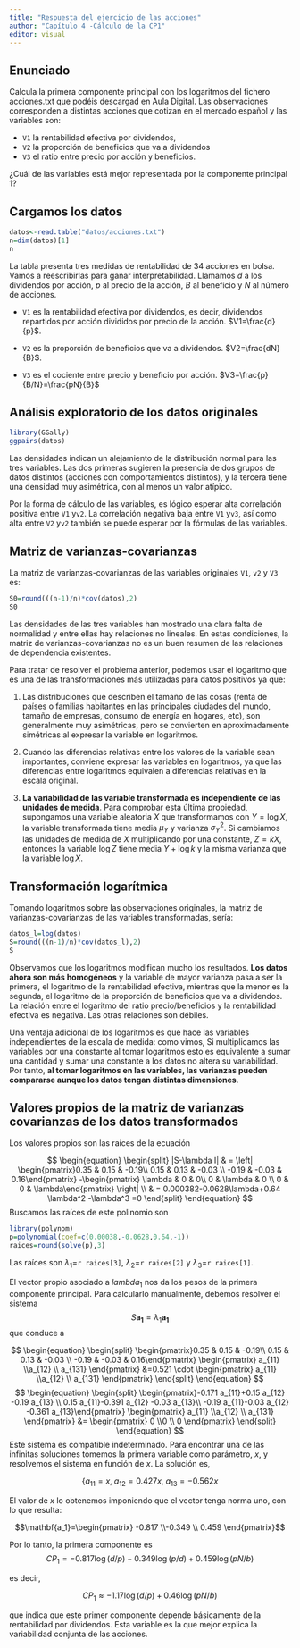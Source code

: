 ```yaml
---
title: "Respuesta del ejercicio de las acciones"
author: "Capítulo 4 -Cálculo de la CP1"
editor: visual
---
```


## Enunciado

Calcula la primera componente principal con los logaritmos del fichero acciones.txt que podéis descargad en Aula Digital. Las observaciones corresponden a distintas acciones que cotizan en el mercado español y las variables son:

* `V1` la rentabilidad efectiva por dividendos,
* `V2` la proporción de beneficios que va a dividendos
* `V3` el ratio entre precio por acción y beneficios.

¿Cuál de las variables está mejor representada por la componente principal 1?

## Cargamos los datos

```r
datos<-read.table("datos/acciones.txt")
n=dim(datos)[1]
n
```

La tabla presenta tres medidas de rentabilidad de 34 acciones en bolsa. Vamos a reescribirlas para ganar interpretabilidad. Llamamos $d$ a los dividendos por acción, $p$ al precio de la acción, $B$ al beneficio y $N$ al número de acciones. 

* `V1` es la rentabilidad efectiva por dividendos, es decir, dividendos repartidos por acción divididos por precio de la acción. $V1=\frac{d}{p}$.

* `V2` es la proporción de beneficios que va a dividendos. $V2=\frac{dN}{B}$.

* `V3` es el cociente entre precio y beneficio por acción. $V3=\frac{p}{B/N}=\frac{pN}{B}$

## Análisis exploratorio de los datos originales 

```r
library(GGally)
ggpairs(datos)
```

Las densidades indican un alejamiento de la distribución normal para las tres variables. Las dos primeras sugieren la presencia de dos grupos de datos distintos (acciones con comportamientos distintos), y la tercera tiene una densidad muy asimétrica, con al menos un valor atípico.

Por la forma de cálculo de las variables, es lógico esperar alta correlación positiva entre `V1` y`v2`. La correlación negativa baja entre `V1` y`v3`, así como alta entre `V2` y`v2` también se puede esperar por la fórmulas de las variables.

## Matriz de varianzas-covarianzas

La matriz de varianzas-covarianzas de las variables originales `V1`, `v2` y `V3` es:

```r
S0=round(((n-1)/n)*cov(datos),2)
S0
```

Las densidades de las tres variables han mostrado una clara falta de normalidad y entre ellas hay relaciones no lineales. En estas condiciones, la matriz de varianzas-covarianzas no es un buen resumen de las relaciones de dependencia existentes.

Para tratar de resolver el problema anterior, podemos usar el logaritmo que es una de las transformaciones más
utilizadas para datos positivos ya que:

1. Las distribuciones que describen el tamaño de las cosas (renta de países o familias habitantes en las principales ciudades del mundo, tamaño de empresas, consumo de energía en hogares, etc), son generalmente muy asimétricas, pero se convierten en aproximadamente simétricas al expresar la variable en logaritmos.

2. Cuando las diferencias relativas entre los valores de la variable sean importantes, conviene expresar las variables en logaritmos, ya que las diferencias entre logaritmos equivalen a diferencias relativas en la escala original.

3. **La variabilidad de las variable transformada es independiente de las unidades de medida**. Para comprobar esta última propiedad, supongamos una variable aleatoria $X$ que transformamos con $Y = \log X$, la variable transformada tiene media $\mu_Y$ y varianza $\sigma^2_Y$. Si cambiamos las unidades de medida de $X$ multiplicando por una constante, $Z = kX$, entonces la variable $\log Z$ tiene media $Y + \log k$ y la misma varianza que la variable $\log X$.

## Transformación logarítmica

Tomando logaritmos sobre las observaciones originales, la matriz de varianzas-covarianzas de las variables transformadas, sería:

```r
datos_l=log(datos)
S=round(((n-1)/n)*cov(datos_l),2)
S
```

Observamos que los logaritmos modifican mucho los resultados. **Los datos ahora son más homogéneos** y la variable de mayor varianza pasa a ser la primera, el logaritmo de la rentabilidad efectiva, mientras que la menor es la segunda, el logaritmo de la proporción de beneficios que va a dividendos. La relación entre el logaritmo del ratio precio/beneficios y la rentabilidad efectiva es negativa. Las otras relaciones son débiles. 

Una ventaja adicional de los logaritmos es que hace las variables independientes de la escala de medida: como vimos, Si multiplicamos las variables por una constante al tomar logaritmos esto es equivalente a sumar una cantidad y sumar una constante a los datos no altera su variabilidad. Por tanto, **al tomar logaritmos en las variables, las varianzas pueden compararse aunque los datos tengan distintas dimensiones**. 

## Valores propios de la matriz de varianzas covarianzas de los datos transformados

Los valores propios son las raíces de la ecuación 

$$
\begin{equation} 
\begin{split}
|S-\lambda I| & =  \left| \begin{pmatrix}0.35 & 0.15 & -0.19\\ 0.15 & 0.13 & -0.03 \\ -0.19 & -0.03 & 0.16\end{pmatrix} -\begin{pmatrix} \lambda & 0 & 0\\ 0 & \lambda & 0 \\ 0 & 0 & \lambda\end{pmatrix}  \right| \\
 & = 0.000382-0.0628\lambda+0.64 \lambda^2 -\lambda^3 =0
\end{split}
\end{equation}
$$
 Buscamos las raíces de este polinomio son
 
```r
library(polynom)
p=polynomial(coef=c(0.00038,-0.0628,0.64,-1))
raices=round(solve(p),3)
```

Las raíces son $\lambda_1$=`r raices[3]`, $\lambda_2$=`r raices[2]` y $\lambda_3$=`r raices[1]`. 

El vector propio asociado a $lambda_1$ nos da los pesos de la primera componente principal. Para calcularlo manualmente, debemos resolver el sistema
$$S \mathbf{a_1}= \lambda_1 \mathbf{a_1}$$ 
que conduce a

$$
\begin{equation} 
\begin{split}
\begin{pmatrix}0.35 & 0.15 & -0.19\\ 0.15 & 0.13 & -0.03 \\ -0.19 & -0.03 & 0.16\end{pmatrix} \begin{pmatrix} a_{11} \\a_{12} \\ a_{131} \end{pmatrix} &=0.521 \cdot \begin{pmatrix} a_{11} \\a_{12} \\ a_{131} \end{pmatrix}
\end{split}
\end{equation}
$$
$$
\begin{equation} 
\begin{split}
\begin{pmatrix}-0.171 a_{11}+0.15 a_{12} -0.19 a_{13} \\ 0.15 a_{11}-0.391 a_{12} -0.03 a_{13}\\ -0.19 a_{11}-0.03 a_{12} -0.361 a_{13}\end{pmatrix} \begin{pmatrix} a_{11} \\a_{12} \\ a_{131} \end{pmatrix} &= \begin{pmatrix} 0 \\0 \\ 0 \end{pmatrix}
\end{split}
\end{equation}
$$
Este sistema es compatible indeterminado. Para encontrar una de las infinitas soluciones tomemos la primera variable como parámetro, $x$, y resolvemos el sistema en función de $x$. La solución es,

$$\{a_{11}=x,\; a_{12}=0.427x,\; a_{13}=-0.562x$$

El valor de $x$ lo obtenemos imponiendo que el vector tenga norma uno, con lo que resulta:

$$\mathbf{a_1}=\begin{pmatrix} -0.817 \\-0.349 \\ 0.459 \end{pmatrix}$$

Por lo tanto, la primera componente es
$$CP_1=-0.817 \log(d/p)-0.349 \log(p/d)+0.459 \log(pN/b)$$

es decir,

$$CP_1 \approx -1.17 \log(d/p) + 0.46 \log(pN/b)$$

que indica que este primer componente depende básicamente de la rentabilidad por dividendos. Esta variable es la que mejor explica la variabilidad conjunta de las acciones.
